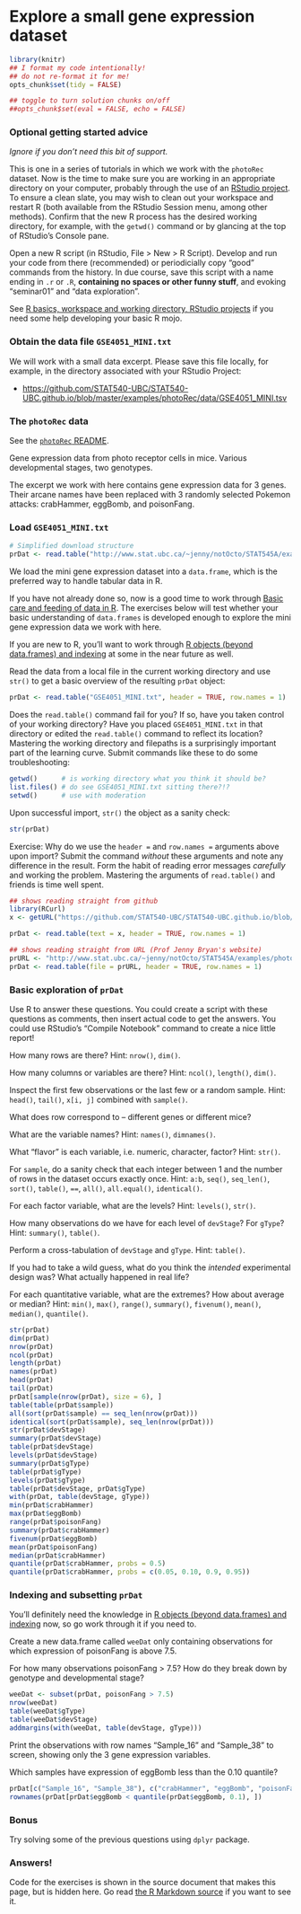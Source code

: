 Explore a small gene expression dataset
========================================================

```r
library(knitr)
## I format my code intentionally!
## do not re-format it for me!
opts_chunk$set(tidy = FALSE)

## toggle to turn solution chunks on/off
##opts_chunk$set(eval = FALSE, echo = FALSE)
```

### Optional getting started advice

*Ignore if you don't need this bit of support.*

This is one in a series of tutorials in which we work with the `photoRec` dataset. Now is the time to make sure you are working in an appropriate directory on your computer, probably through the use of an [RStudio project](https://stat545-ubc.github.io/block002_hello-r-workspace-wd-project.html). To ensure a clean slate, you may wish to clean out your workspace and restart R (both available from the RStudio Session menu, among other methods). Confirm that the new R process has the desired working directory, for example, with the `getwd()` command or by glancing at the top of RStudio's Console pane.

Open a new R script (in RStudio, File > New > R Script). Develop and run your code from there (recommended) or periodicially copy "good" commands from the history. In due course, save this script with a name ending in `.r` or `.R`, __containing no spaces or other funny stuff__, and evoking "seminar01" and "data exploration".

See [R basics, workspace and working directory, RStudio projects](https://stat545-ubc.github.io/block002_hello-r-workspace-wd-project.html) if you need some help developing your basic R mojo.

### Obtain the data file `GSE4051_MINI.txt`

We will work with a small data excerpt. Please save this file locally, for example, in the directory associated with your RStudio Project:

  * <https://github.com/STAT540-UBC/STAT540-UBC.github.io/blob/master/examples/photoRec/data/GSE4051_MINI.tsv>
  
### The `photoRec` data

See the [`photoRec` README](https://github.com/STAT540-UBC/STAT540-UBC.github.io/tree/master/examples/photoRec).

Gene expression data from photo receptor cells in mice. Various developmental stages, two genotypes.

The excerpt we work with here contains gene expression data for 3 genes. Their arcane names have been replaced with 3 randomly selected Pokemon attacks: crabHammer, eggBomb, and poisonFang.

### Load `GSE4051_MINI.txt`

```r
# Simplified download structure
prDat <- read.table("http://www.stat.ubc.ca/~jenny/notOcto/STAT545A/examples/photoRec/GSE4051_MINI.txt" , header=TRUE , row.names=1)
```

We load the mini gene expression dataset into a `data.frame`, which is the preferred way to handle tabular data in R.

If you have not already done so, now is a good time to work through [Basic care and feeding of data in R](https://stat545-ubc.github.io/block006_care-feeding-data.html). The exercises below will test whether your basic understanding of `data.frames` is developed enough to explore the mini gene expression data we work with here.

If you are new to R, you'll want to work through [R objects (beyond data.frames) and indexing](https://stat545-ubc.github.io/block004_basic-r-objects.html) at some in the near future as well.

Read the data from a local file in the current working directory and use `str()` to get a basic overview of the resulting `prDat` object:

```r
prDat <- read.table("GSE4051_MINI.txt", header = TRUE, row.names = 1)
```

Does the `read.table()` command fail for you? If so, have you taken control of your working directory? Have you placed `GSE4051_MINI.txt` in that directory or edited the `read.table()` command to reflect its location? Mastering the working directory and filepaths is a surprisingly important part of the learning curve. Submit commands like these to do some troubleshooting:

```r
getwd()      # is working directory what you think it should be?
list.files() # do see GSE4051_MINI.txt sitting there?!?
setwd()      # use with moderation
```

Upon successful import, `str()` the object as a sanity check:
```r
str(prDat)
```

Exercise: Why do we use the `header =` and `row.names =` arguments above upon import? Submit the command *without* these arguments and note any difference in the result. Form the habit of reading error messages *carefully* and working the problem. Mastering the arguments of `read.table()` and friends is time well spent.


```r
## shows reading straight from github
library(RCurl)
x <- getURL("https://github.com/STAT540-UBC/STAT540-UBC.github.io/blob/master/examples/photoRec/data/GSE4051_MINI.txt")

prDat <- read.table(text = x, header = TRUE, row.names = 1)
```

```r
## shows reading straight from URL (Prof Jenny Bryan's website)
prURL <- "http://www.stat.ubc.ca/~jenny/notOcto/STAT545A/examples/photoRec/GSE4051_MINI.txt"
prDat <- read.table(file = prURL, header = TRUE, row.names = 1)
```

### Basic exploration of `prDat`

Use R to answer these questions. You could create a script with these questions as comments, then insert actual code to get the answers. You could use RStudio's "Compile Notebook" command to create a nice little report!

How many rows are there? Hint: `nrow()`, `dim()`.

How many columns or variables are there? Hint: `ncol()`, `length()`, `dim()`.

Inspect the first few observations or the last few or a random sample. Hint: `head()`, `tail()`, `x[i, j]` combined with `sample()`.

What does row correspond to -- different genes or different mice?

What are the variable names? Hint: `names()`, `dimnames()`.

What "flavor" is each variable, i.e. numeric, character, factor? Hint: `str()`.

For `sample`, do a sanity check that each integer between 1 and the number of rows in the dataset occurs exactly once. Hint: `a:b`,  `seq()`, `seq_len()`, `sort()`, `table()`, `==`, `all()`, `all.equal()`, `identical()`.

For each factor variable, what are the levels? Hint: `levels()`, `str()`.

How many observations do we have for each level of `devStage`? For `gType`? Hint: `summary()`, `table()`.

Perform a cross-tabulation of `devStage` and `gType`. Hint: `table()`.

If you had to take a wild guess, what do you think the *intended* experimental design was? What actually happened in real life?

For each quantitative variable, what are the extremes? How about average or median? Hint: `min()`, `max()`, `range()`, `summary()`, `fivenum()`, `mean()`, `median()`, `quantile()`.

```r
str(prDat)
dim(prDat)
nrow(prDat)
ncol(prDat)
length(prDat)
names(prDat)
head(prDat)
tail(prDat)
prDat[sample(nrow(prDat), size = 6), ]
table(table(prDat$sample))
all(sort(prDat$sample) == seq_len(nrow(prDat)))
identical(sort(prDat$sample), seq_len(nrow(prDat)))
str(prDat$devStage)
summary(prDat$devStage)
table(prDat$devStage)
levels(prDat$devStage)
summary(prDat$gType)
table(prDat$gType)
levels(prDat$gType)
table(prDat$devStage, prDat$gType)
with(prDat, table(devStage, gType))
min(prDat$crabHammer)
max(prDat$eggBomb)
range(prDat$poisonFang)
summary(prDat$crabHammer)
fivenum(prDat$eggBomb)
mean(prDat$poisonFang)
median(prDat$crabHammer)
quantile(prDat$crabHammer, probs = 0.5)
quantile(prDat$crabHammer, probs = c(0.05, 0.10, 0.9, 0.95))
```

### Indexing and subsetting `prDat`

You'll definitely need the knowledge in [R objects (beyond data.frames) and indexing](https://stat545-ubc.github.io/block004_basic-r-objects.html) now, so go work through it if you need to.

Create a new data.frame called `weeDat` only containing observations for which expression of poisonFang is above 7.5.

For how many observations poisonFang > 7.5? How do they break down by genotype and developmental stage? 

```r
weeDat <- subset(prDat, poisonFang > 7.5)
nrow(weeDat)
table(weeDat$gType)
table(weeDat$devStage)
addmargins(with(weeDat, table(devStage, gType)))
```

Print the observations with row names "Sample_16" and "Sample_38" to screen, showing only the 3 gene expression variables.

Which samples have expression of eggBomb less than the 0.10 quantile?

```r
prDat[c("Sample_16", "Sample_38"), c("crabHammer", "eggBomb", "poisonFang")]
rownames(prDat[prDat$eggBomb < quantile(prDat$eggBomb, 0.1), ])
```

### Bonus

Try solving some of the previous questions using `dplyr` package. 

### Answers!

Code for the exercises is shown in the source document that makes this page, but is hidden here. Go read [the R Markdown source](https://github.com/STAT540-UBC/STAT540-UBC.github.io/blob/master/seminars/seminar01_basic-data-exploration.rmd) if you want to see it.